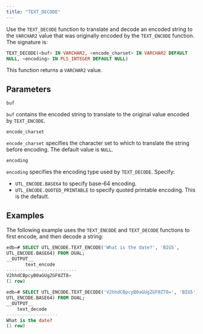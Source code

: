 ```yaml
---
title: "TEXT_DECODE"
---
```


Use the `TEXT_DECODE` function to translate and decode an encoded string to the `VARCHAR2` value that was originally encoded by the `TEXT_ENCODE` function. The signature is:

```sql
TEXT_DECODE(<buf> IN VARCHAR2, <encode_charset> IN VARCHAR2 DEFAULT
NULL, <encoding> IN PLS_INTEGER DEFAULT NULL)
```

This function returns a `VARCHAR2` value.

## Parameters

`buf`

 `buf` contains the encoded string to translate to the original value encoded by `TEXT_ENCODE`.

`encode_charset`

 `encode_charset` specifies the character set to which to translate the string before encoding. The default value is `NULL`.

`encoding`

 `encoding` specifies the encoding type used by `TEXT_DECODE`. Specify:

-   `UTL_ENCODE.BASE64` to specify base-64 encoding.
-   `UTL_ENCODE.QUOTED_PRINTABLE` to specify quoted printable encoding. This is the default.

## Examples

The following example uses the `TEXT_ENCODE` and `TEXT_DECODE` functions to first encode, and then decode a string:

```sql
edb=# SELECT UTL_ENCODE.TEXT_ENCODE('What is the date?', 'BIG5',
UTL_ENCODE.BASE64) FROM DUAL;
__OUTPUT__
       text_encode
--------------------------
V2hhdCBpcyB0aGUgZGF0ZT8=
(1 row)
```
```sql
edb=# SELECT UTL_ENCODE.TEXT_DECODE('V2hhdCBpcyB0aGUgZGF0ZT8=', 'BIG5',
UTL_ENCODE.BASE64) FROM DUAL;
__OUTPUT__
    text_decode
-------------------
What is the date?
(1 row)
```
